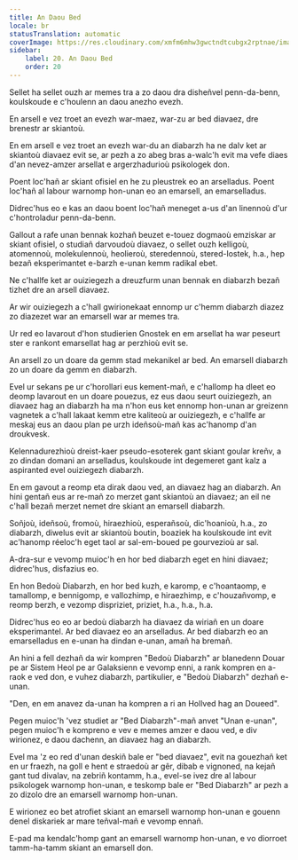 ```yaml
---
title: An Daou Bed
locale: br
statusTranslation: automatic
coverImage: https://res.cloudinary.com/xmfm6mhw3gwctndtcubgx2rptnae/image/upload/v1740468922/small_cover_tratado_de_psicologia_revolucionaria_a4c0dca4e0.webp
sidebar:
    label: 20. An Daou Bed
    order: 20
---
```

Sellet ha sellet ouzh ar memes tra a zo daou dra disheñvel penn-da-benn, koulskoude e c'houlenn an daou anezho evezh.

En arsell e vez troet an evezh war-maez, war-zu ar bed diavaez, dre brenestr ar skiantoù.

En em arsell e vez troet an evezh war-du an diabarzh ha ne dalv ket ar skiantoù diavaez evit se, ar pezh a zo abeg bras a-walc'h evit ma vefe diaes d'an nevez-amzer arsellat e argerzhadurioù psikologek don.

Poent loc'hañ ar skiant ofisiel en he zu pleustrek eo an arselladus. Poent loc'hañ al labour warnomp hon-unan eo an emarsell, an emarselladus.

Didrec'hus eo e kas an daou boent loc'hañ meneget a-us d'an linennoù d'ur c'hontroladur penn-da-benn.

Gallout a rafe unan bennak kozhañ beuzet e-touez dogmaoù emziskar ar skiant ofisiel, o studiañ darvoudoù diavaez, o sellet ouzh kelligoù, atomennoù, molekulennoù, heolieroù, steredennoù, stered-lostek, h.a., hep bezañ eksperimantet e-barzh e-unan kemm radikal ebet.

Ne c'hallfe ket ar ouiziegezh a dreuzfurm unan bennak en diabarzh bezañ tizhet dre an arsell diavaez.

Ar wir ouiziegezh a c'hall gwirionekaat ennomp ur c'hemm diabarzh diazez zo diazezet war an emarsell war ar memes tra.

Ur red eo lavarout d'hon studierien Gnostek en em arsellat ha war peseurt ster e rankont emarsellat hag ar perzhioù evit se.

An arsell zo un doare da gemm stad mekanikel ar bed. An emarsell diabarzh zo un doare da gemm en diabarzh.

Evel ur sekans pe ur c'horollari eus kement-mañ, e c'hallomp ha dleet eo deomp lavarout en un doare pouezus, ez eus daou seurt ouiziegezh, an diavaez hag an diabarzh ha ma n'hon eus ket ennomp hon-unan ar greizenn vagnetek a c'hall lakaat kemm etre kaliteoù ar ouiziegezh, e c'hallfe ar meskaj eus an daou plan pe urzh ideñsoù-mañ kas ac'hanomp d'an droukvesk.

Kelennadurezhioù dreist-kaer pseudo-esoterek gant skiant goular kreñv, a zo dindan domani an arselladus, koulskoude int degemeret gant kalz a aspiranted evel ouiziegezh diabarzh.

En em gavout a reomp eta dirak daou ved, an diavaez hag an diabarzh. An hini gentañ eus ar re-mañ zo merzet gant skiantoù an diavaez; an eil ne c'hall bezañ merzet nemet dre skiant an emarsell diabarzh.

Soñjoù, ideñsoù, fromoù, hiraezhioù, esperañsoù, dic'hoanioù, h.a., zo diabarzh, diwelus evit ar skiantoù boutin, boaziek ha koulskoude int evit ac'hanomp réeloc'h eget taol ar sal-em-boued pe gourvezioù ar sal.

A-dra-sur e vevomp muioc'h en hor bed diabarzh eget en hini diavaez; didrec'hus, disfazius eo.

En hon Bedoù Diabarzh, en hor bed kuzh, e karomp, e c'hoantaomp, e tamallomp, e bennigomp, e vallozhimp, e hiraezhimp, e c'houzañvomp, e reomp berzh, e vezomp dispriziet, priziet, h.a., h.a., h.a.

Didrec'hus eo eo ar bedoù diabarzh ha diavaez da wiriañ en un doare eksperimantel. Ar bed diavaez eo an arselladus. Ar bed diabarzh eo an emarselladus en e-unan ha dindan e-unan, amañ ha bremañ.

An hini a fell dezhañ da wir kompren "Bedoù Diabarzh" ar blanedenn Douar pe ar Sistem Heol pe ar Galaksienn e vevomp enni, a rank kompren en a-raok e ved don, e vuhez diabarzh, partikulier, e "Bedoù Diabarzh" dezhañ e-unan.

"Den, en em anavez da-unan ha kompren a ri an Hollved hag an Doueed".

Pegen muioc'h 'vez studiet ar "Bed Diabarzh"-mañ anvet "Unan e-unan", pegen muioc'h e kompreno e vev e memes amzer e daou ved, e div wirionez, e daou dachenn, an diavaez hag an diabarzh.

Evel ma 'z eo red d'unan deskiñ bale er "bed diavaez", evit na gouezhañ ket en ur fraezh, na goll e hent e straedoù ar gêr, dibab e vignoned, na kejañ gant tud divalav, na zebriñ kontamm, h.a., evel-se ivez dre al labour psikologek warnomp hon-unan, e teskomp bale er "Bed Diabarzh" ar pezh a zo dizolo dre an emarsell warnomp hon-unan.

E wirionez eo bet atrofiet skiant an emarsell warnomp hon-unan e gouenn denel diskariek ar mare teñval-mañ e vevomp ennañ.

E-pad ma kendalc'homp gant an emarsell warnomp hon-unan, e vo diorroet tamm-ha-tamm skiant an emarsell don.

